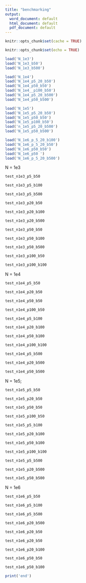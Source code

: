 ```yaml
---
title: "benchmarking"
output:
  word_document: default
  html_document: default
  pdf_document: default
---
```


```r
knitr::opts_chunk$set(cache = TRUE)
```


```r
knitr::opts_chunk$set(echo = TRUE)

```

```r
load('N_1e3')
load('N_1e3_b50')
load('N_1e3_b500')

load('N_1e4')
load('N_1e4_p5_20_b50')
load('N_1e4_p50_b50')
load('N_1e4__p100_b50')
load('N_1e4_p5_20_b500')
load('N_1e4_p50_b500')

load('N_1e5')
load('N_1e5_p5_20_b50')
load('N_1e5_p50_b50')
load('N_1e5_p100_b50')
load('n_1e5_p5_20_b500')
load('N_1e5_p50_b500')

load('N_1e6_p_5_20_b100')
load('N_1e6_p_5_20_b50')
load('N_1e6_p50_b50')
load('N_1e6_p50 ')
load('N_1e6_p_5_20_b500')

```


N = 1e3

```r
test_n1e3_p5_b50
```

```r
test_n1e3_p5_b100
```


```r
test_n1e3_p5_b500
```


```r
test_n1e3_p20_b50
```

```r
test_n1e3_p20_b100
```


```r
test_n1e3_p20_b500
```



```r
test_n1e3_p50_b50
```

```r
test_n1e3_p50_b100
```


```r
test_n1e3_p50_b500
```


```r
test_n1e3_p100_b50
```



```r
test_n1e3_p100_b100
```



N = 1e4

```r
test_n1e4_p5_b50
```


```r
test_n1e4_p20_b50
```


```r
test_n1e4_p50_b50
```


```r
test_n1e4_p100_b50
```



```r
test_n1e4_p5_b100
```

```r
test_n1e4_p20_b100
```

```r
test_n1e4_p50_b100
```

```r
test_n1e4_p100_b100
```


```r
test_n1e4_p5_b500
```

```r
test_n1e4_p20_b500
```


```r
test_n1e4_p50_b500
```


N = 1e5;

```r
test_n1e5_p5_b50
```

```r
test_n1e5_p20_b50
```

```r
test_n1e5_p50_b50
```

```r
test_n1e5_p100_b50
```






```r
test_n1e5_p5_b100
```

```r
test_n1e5_p20_b100
```


```r
test_n1e5_p50_b100
```

```r
test_n1e5_p100_b100
```

```r
test_n1e5_p5_b500
```

```r
test_n1e5_p20_b500
```

```r
test_n1e5_p50_b500
```

N = 1e6


```r
test_n1e6_p5_b50
```

```r
test_n1e6_p5_b100
```

```r
test_n1e6_p5_b500
```


```r
test_n1e6_p20_b500
```




```r
test_n1e6_p20_b50
```

```r
test_n1e6_p20_b50
```

```r
test_n1e6_p20_b100
```

```r
test_n1e6_p50_b50
```

```r
test_n1e6_p50_b100
```

```r
print('end')
```


